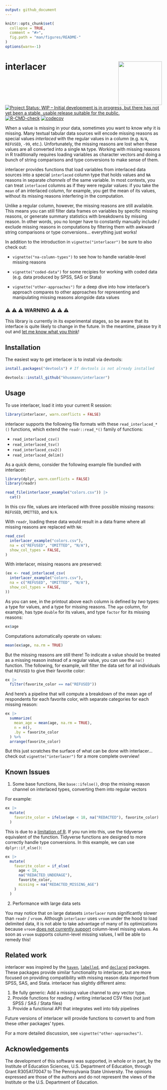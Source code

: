 ```yaml
---
output: github_document
---
```


<!-- README.md is generated from README.Rmd. Please edit that file -->

```r
knitr::opts_chunk$set(
  collapse = TRUE,
  comment = "#>",
  fig.path = "man/figures/README-"
)
options(warn=-1)
```

# interlacer <img src="man/figures/logo.svg" align="right" height="140" />

[![Project Status: WIP – Initial development is in progress, but there has not yet been a stable, usable release suitable for the public.](https://www.repostatus.org/badges/latest/wip.svg)](https://www.repostatus.org/#wip)
[![R-CMD-check](https://github.com/khusmann/interlacer/actions/workflows/check-standard.yaml/badge.svg)](https://github.com/khusmann/interlacer/actions/workflows/check-standard.yaml)
[![codecov](https://codecov.io/gh/khusmann/interlacer/graph/badge.svg?token=R4WNWH5NXU)](https://codecov.io/gh/khusmann/interlacer)

When a value is missing in your data, sometimes you want to know *why* it is
missing. Many textual tabular data sources will encode missing reasons as
special values *interlaced* with the regular values in a column (e.g. `N/A`,
`REFUSED`, `-99`, etc.). Unfortunately, the missing reasons are
lost when these values are all converted into a single `NA` type. Working
with missing reasons in R traditionally requires loading variables 
as character vectors and doing a bunch of string
comparisons and type conversions to make sense of them.

interlacer provides functions that load variables from interlaced data sources
into a special `interlaced` column type that holds values and `NA`
reasons in separate *channels* of the same variable. In most contexts, you 
can treat `interlaced` columns as if they were regular values: if you take
the `mean` of an interlaced column, for example,
you get the mean of its values, without its missing reasons interfering in
the computation.

Unlike a regular column, however, the missing reasons are still
available. This means you can still filter data frames on variables
by specific missing reasons, or generate 
summary statistics with 
breakdowns by missing reason. In other words, you no longer have to constantly
manually include / exclude missing reasons in computations by filtering them
with awkward string comparisons or type conversions... everything just works!

In addition to the introduction in `vignette("interlacer")`
be sure to also check out:

- `vignette("na-column-types")` to see how to handle variable-level missing reasons

- `vignette("coded-data")` for some recipies for working with coded data (e.g.
data produced by SPSS, SAS or Stata)

- `vignette("other-approaches")` for a deep dive into how interlacer's approach
compares to other approaches for representing and manipulating missing reasons
alongside data values

### ⚠️ ⚠️ ⚠️ WARNING ⚠️ ⚠️ ⚠️

This library is currently in its experimental stages, so be aware
that its
interface is quite likely to change in the future. In the meantime, please try
it out and
[let me know what you think](mailto:kdh38@psu.edu)!

## Installation

The easiest way to get interlacer is to install via devtools:

```r
install.packages("devtools") # If devtools is not already installed

devtools::install_github("khusmann/interlacer")
```

## Usage

To use interlacer, load it into your current R session:

```r
library(interlacer, warn.conflicts = FALSE)
```

interlacer supports the following file formats with these `read_interlaced_*()`
functions, which extend the `readr::read_*()` family of functions:

* `read_interlaced_csv()`
* `read_interlaced_tsv()`
* `read_interlaced_csv2()`
* `read_interlaced_delim()`

As a quick demo, consider the following example file bundled with interlacer:

```r
library(dplyr, warn.conflicts = FALSE)
library(readr)

read_file(interlacer_example("colors.csv")) |>
  cat()
```

In this csv file, values are interlaced with three possible missing reasons:
`REFUSED`, `OMITTED`, and `N/A`.

With `readr`, loading these data would result in a data frame where all missing
reasons are replaced with `NA`:

```r
read_csv(
  interlacer_example("colors.csv"),
  na = c("REFUSED", "OMITTED", "N/A"),
  show_col_types = FALSE,
)
```

With interlacer, missing reasons are preserved:

```r
(ex <- read_interlaced_csv(
  interlacer_example("colors.csv"),
  na = c("REFUSED", "OMITTED", "N/A"),
  show_col_types = FALSE,
))
```

As you can see, in the printout above each column is defined by *two* types: a type
for values, and a type for missing reasons. The `age` column, for example, has type
`double` for its values, and type `factor` for its missing reasons:

```r
ex$age
```

Computations automatically operate on values:

```r
mean(ex$age, na.rm = TRUE)
```

But the missing reasons are still there! To indicate a value should be treated
as a missing reason instead of a regular value, you can use the `na()` function.
The following, for example,
will filter the data set for all individuals that `REFUSED` to give their
favorite color:

```r
ex |>
  filter(favorite_color == na("REFUSED"))
```

And here's a pipeline that will compute a breakdown of the mean age of
respondents for each favorite color, with separate categories for each missing
reason:

```r
ex |>
  summarize(
    mean_age = mean(age, na.rm = TRUE),
    n = n(),
    .by = favorite_color
  ) %>%
  arrange(favorite_color)
```

But this just scratches the surface of what can be done with interlacer...
check out `vignette("interlacer")` for a more complete overview!

## Known Issues

1. Some base functions, like `base::ifelse()`, drop the missing reason channel
on interlaced types, converting them into regular vectors

For example:

```r
ex |>
  mutate(
    favorite_color = ifelse(age < 18, na("REDACTED"), favorite_color)
  )
```

This is due to a [limitation of R](https://vctrs.r-lib.org/#motivation).
If you run into this, use the tidyverse equivalent of the function. Tidyverse
functions are designed to more correctly handle type conversions. 
In this example, we can use `dplyr::if_else()`:

```r
ex |>
  mutate(
    favorite_color = if_else(
      age < 18,
      na("REDACTED_UNDERAGE"),
      favorite_color,
      missing = na("REDACTED_MISSING_AGE")
    )
  )
```

2. Performance with large data sets

You may notice that on large datasets `interlacer` runs significantly slower
than `readr` / `vroom`. Although `interlacer` uses `vroom` under the hood to load 
delimited data, it is not able to take advantage of many of its optimizations
because `vroom` 
[does not currently support](https://github.com/tidyverse/vroom/issues/532)
column-level missing values.  As soon as `vroom` supports column-level
missing values, I will be able to remedy this!

## Related work

interlacer was inspired by the [`haven`](https://haven.tidyverse.org/),
[`labelled`](https://larmarange.github.io/labelled/), and
[`declared`](https://dusadrian.github.io/declared/) packages. These packages
provide similar functionality to interlacer, but are more focused on
providing compatibility with missing reason data imported from SPSS, SAS, and
Stata. interlacer has slightly different aims:

1. Be fully generic: Add a missing value channel to *any* vector type.
2. Provide functions for reading / writing interlaced CSV files (not just SPSS
/ SAS / Stata files)
3. Provide a functional API that integrates well into tidy pipelines

Future versions of interlacer will provide functions to convert to and from
these other packages' types.

For a more detailed discussion, see `vignette("other-approaches")`.

## Acknowledgements

The development of this software was supported, in whole or in part, by the Institute of Education Sciences, U.S. Department of Education, through Grant R305A170047 to The Pennsylvania State University. The opinions expressed are those of the authors and do not represent the views of the Institute or the U.S. Department of Education.

